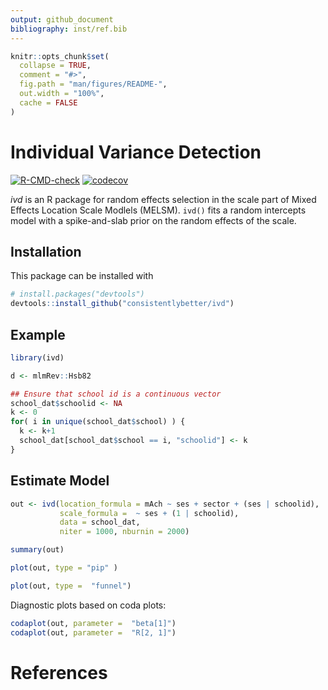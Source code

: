 ```yaml
---
output: github_document
bibliography: inst/ref.bib
---
```


<!-- README.md is generated from README.Rmd. Please edit that file -->
<!-- knit with rmarkdown::render("README.Rmd", output_format = "md_document") -->

```r
knitr::opts_chunk$set(
  collapse = TRUE,
  comment = "#>",
  fig.path = "man/figures/README-",
  out.width = "100%",
  cache = FALSE
)
```

# Individual Variance Detection


<!-- badges: start -->
[![R-CMD-check](https://github.com/ph-rast/ivd/actions/workflows/R-CMD-check.yaml/badge.svg)](https://github.com/ph-rast/ivd/actions/workflows/R-CMD-check.yaml)
[![codecov](https://codecov.io/gh/consistentlyBetter/ivd/graph/badge.svg?token=SD0PM5BVIL)](https://codecov.io/gh/consistentlyBetter/ivd)
<!-- badges: end -->

*ivd* is an R package for random effects selection in the scale part of Mixed Effects Location Scale Modlels (MELSM). `ivd()` fits a random intercepts model with a spike-and-slab prior on the random effects of the scale.

## Installation

This package can be installed with 

``` r
# install.packages("devtools")
devtools::install_github("consistentlybetter/ivd")
```

## Example


```r
library(ivd)

d <- mlmRev::Hsb82

## Ensure that school id is a continuous vector
school_dat$schoolid <- NA
k <- 0
for( i in unique(school_dat$school) ) {
  k <- k+1
  school_dat[school_dat$school == i, "schoolid"] <- k
}
```

## Estimate Model
```r
out <- ivd(location_formula = mAch ~ ses + sector + (ses | schoolid),
           scale_formula =  ~ ses + (1 | schoolid),
           data = school_dat,
           niter = 1000, nburnin = 2000)
```

```r
summary(out)
```

```r
plot(out, type = "pip" )
```

```r
plot(out, type =  "funnel")
```

Diagnostic plots based on coda plots:
```r
codaplot(out, parameter =  "beta[1]")
codaplot(out, parameter =  "R[2, 1]")
```

# References
